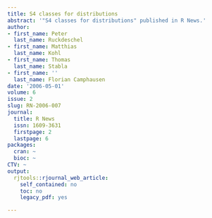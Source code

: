 ```yaml
---
title: S4 classes for distributions
abstract: '"S4 classes for distributions" published in R News.'
author:
- first_name: Peter
  last_name: Ruckdeschel
- first_name: Matthias
  last_name: Kohl
- first_name: Thomas
  last_name: Stabla
- first_name: ''
  last_name: Florian Camphausen
date: '2006-05-01'
volume: 6
issue: 2
slug: RN-2006-007
journal:
  title: R News
  issn: 1609-3631
  firstpage: 2
  lastpage: 6
packages:
  cran: ~
  bioc: ~
CTV: ~
output:
  rjtools::rjournal_web_article:
    self_contained: no
    toc: no
    legacy_pdf: yes

---
```

